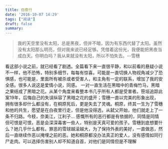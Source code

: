 ```yaml
---
title: 白夜行
date: '2016-10-07 14:29'
tags: ["阅读"]
draft: false
summary: 
---
```

> 我的天空里没有太阳，总是黑夜，但并不暗，因为有东西代替了太阳。虽然没有太阳那么明亮，但对我来说已经足够。凭借着这份光，我便能把黑夜当成白天。你明白吗？我从来就没有太阳，所以不怕失去。--雪穗

看这部小说之前，就已经看了剧透。全篇看下来一直很平静，和以前看的悬疑小说不一样，他不恐怖，特别多细节，每每有惊喜。可能是一直切换人物视角减少了恐惧感，也可能是，里面所有被杀或者受害人，和主角有一定的联系，增加了我的安全感。很多人说这是爱情小说，同感。
一对一直生活在黑暗中的青梅竹马，黑暗之果结成了黑暗之花。从某个角度来看整本书几乎所有人都是受害者。笹垣追踪此案19年，后悔自己的失误纵容了黑暗之花的盛开；雪穗一直以完美的形象出现，拥有很多却什么都没有，在桐原死后，更是失去了灵魂。桐原，终其一生为了雪穗和他的共生，愿望是在白夜里行走，但是他没得选，从弑父开始，他们就走上了一条不归路。今枝，奈美江，江利子...
感慨所有的恶行都是有依据的，同情是同情但可恨是可恨，恶是会深深毒害一些人，特别是天真可爱的孩子。雪穗到底想要什么？她几乎什么都有。罪恶的雪球越滚越大，为了保持外表的美好，一直做恶，然后一直继续作恶以掩埋之前的恶。她和桐原都没办法真正的爱人，没有感情如同行尸走肉。可以选择伤害别人却不知道自首，对他们是同情但是不理解
